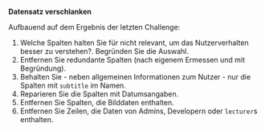 **Datensatz verschlanken**


Aufbauend auf dem Ergebnis der letzten Challenge:


1. Welche Spalten halten Sie für nicht relevant, um das Nutzerverhalten besser zu verstehen?. Begründen Sie die Auswahl.
2. Entfernen Sie redundante Spalten (nach eigenem Ermessen und mit Begründung).
3. Behalten Sie - neben allgemeinen Informationen zum Nutzer - nur die Spalten mit `subtitle` im Namen.
3. Reparieren Sie die Spalten mit Datumsangaben.
4. Entfernen Sie Spalten, die Bilddaten enthalten.
5. Entfernen Sie Zeilen, die Daten von Admins, Developern oder `lecturer`s enthalten.



